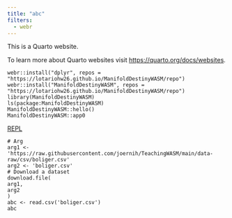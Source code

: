 ```yaml
---
title: "abc"
filters:
  - webr
---
```


This is a Quarto website.

To learn more about Quarto websites visit <https://quarto.org/docs/websites>.


```webr-r
webr::install("dplyr", repos = "https://lotariohw26.github.io/ManifoldDestinyWASM/repo")
webr::install("ManifoldDestinyWASM", repos = "https://lotariohw26.github.io/ManifoldDestinyWASM/repo")
library(ManifoldDestinyWASM)
ls(package:ManifoldDestinyWASM)
ManifoldDestinyWASM::hello()
ManifoldDestinyWASM::app0
```

[REPL](https://webr.r-wasm.org/latest/)

```webr-r
# Arg
arg1 <- 'https://raw.githubusercontent.com/joernih/TeachingWASM/main/data-raw/csv/boliger.csv'
arg2 <- 'boliger.csv'
# Download a dataset
download.file(
arg1,
arg2
)
abc <- read.csv('boliger.csv')
abc
```



